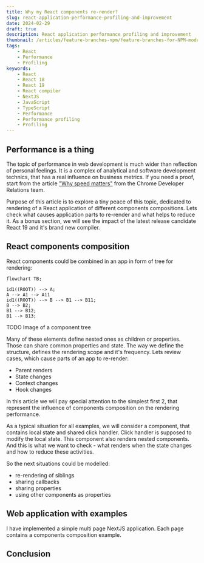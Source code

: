 ```yaml
---
title: Why my React components re-render?
slug: react-application-performance-profiling-and-improvement
date: 2024-02-29
draft: true
description: React application performance profiling and improvement
thumbnail: /articles/feature-branches-npm/feature-branches-for-NPM-modules.png
tags:
    - React
    - Performance
    - Profiling
keywords:
    - React
    - React 18
    - React 19
    - React compiler
    - NextJS
    - JavaScript
    - TypeScript
    - Performance
    - Performance profiling
    - Profiling
---
```


## Performance is a thing

The topic of performance in web development is much wider than reflection of personal feelings. It is a complex of analytical and software development technics, that has a real influence on business metrics. If you need a proof, start from the article ["Why speed matters"](https://web.dev/learn/performance/why-speed-matters) from the Chrome Developer Relations team.

Purpose of this article is to explore a tiny peace of this topic, dedicated to rendering of a React application of different components compositions. Lets check what causes application parts to re-render and what helps to reduce it. As a bonus section, we will see the impact of the latest release candidate React 19 and it's brand new compiler.

## React components composition

React components could be combined in an app in form of tree for rendering:

```mermaid
flowchart TB;

id1((ROOT)) --> A;
A --> A1 --> A11
id1((ROOT)) --> B --> B1 --> B11;
B --> B2;
B1 --> B12;
B1 --> B13;
```
TODO Image of a component tree

Many of these elements define nested ones as children or properties. Those can share common properties and state. The way we define the structure, defines the rendering scope and it's frequency. Lets review cases, which cause parts of an app to re-render:
* Parent renders
* State changes
* Context changes
* Hook changes

In this article we will pay special attention to the simplest first 2, that represent the influence of components composition on the rendering performance.

As a typical situation for all examples, we will consider a component, that contains local state and shared click handler. Click handler is supposed to modify the local state. This component also renders nested components. And this is what we want to check - what renders when the state changes and how to reduce these activities.

So the next situations could be modelled:
* re-rendering of siblings
* sharing callbacks
* sharing properties
* using other components as properties

## Web application with examples

I have implemented a simple multi page NextJS application. Each page contains a components composition example.

## Conclusion

